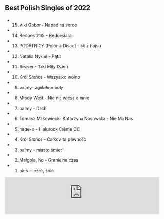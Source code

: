 ## Best Polish Singles of 2022

- 15. Viki Gabor - Napad na serce
- 14. Bedoes 2115 - Bedoesiara
- 13. PODATNICY (Polonia Disco) - bk z hajsu
- 12. Natalia Nykiel - Pętla
- 11. Bezsen- Taki Miły Dzień
- 10. Król Słońce - Wszystko wolno
- 9. palmy- zgubiłem buty
- 8. Młody West - Nic nie wiesz o mnie
- 7. palmy - Dach
- 6. Tomasz Makowiecki, Katarzyna Nosowska - Nie Ma Nas
- 5. hage-o - Hialurock Crème CC
- 4. Król Słońce - Całkowita pewność
- 3. palmy - miasto śmieci
- 2. Małgola, No - Granie na czas
- 1. pies - leżeć, śnić

<iframe width="100%" height="120" src="https://player-widget.mixcloud.com/widget/iframe/?hide_cover=1&light=1&feed=%2Fkrzysztof-ciach%2Fpolonez-3012022-najlepsze-polskie-single-2022%2F" frameborder="0" ></iframe>
